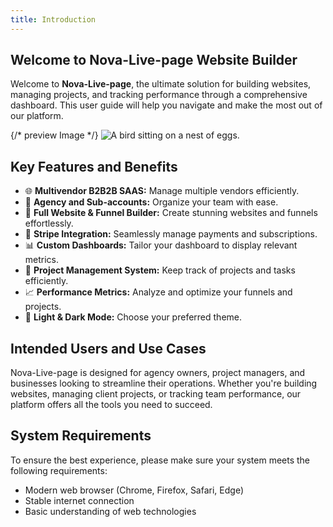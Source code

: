 ```yaml
---
title: Introduction
---
```




<section className="user-intro-section">
  <h1 className="user-intro-title">Welcome to Nova-Live-page Website Builder</h1>
  <p className="user-intro-text">
    Welcome to <strong>Nova-Live-page</strong>, the ultimate solution for building websites, managing projects, and tracking performance through a comprehensive dashboard. This user guide will help you navigate and make the most out of our platform.
  </p>

  {/* preview Image */}
    <Image src={previewImage} alt="A bird sitting on a nest of eggs." />
  
  <h2 className="user-intro-subtitle">Key Features and Benefits</h2>
  <ul className="user-intro-list">
    <li>🌐 <strong>Multivendor B2B2B SAAS:</strong> Manage multiple vendors efficiently.</li>
    <li>🏢 <strong>Agency and Sub-accounts:</strong> Organize your team with ease.</li>
    <li>🚀 <strong>Full Website & Funnel Builder:</strong> Create stunning websites and funnels effortlessly.</li>
    <li>🔄 <strong>Stripe Integration:</strong> Seamlessly manage payments and subscriptions.</li>
    <li>📊 <strong>Custom Dashboards:</strong> Tailor your dashboard to display relevant metrics.</li>
    <li>📂 <strong>Project Management System:</strong> Keep track of projects and tasks efficiently.</li>
    <li>📈 <strong>Performance Metrics:</strong> Analyze and optimize your funnels and projects.</li>
    <li>🌙 <strong>Light & Dark Mode:</strong> Choose your preferred theme.</li>
  </ul>

  <h2 className="user-intro-subtitle">Intended Users and Use Cases</h2>
  <p className="user-intro-text">
    Nova-Live-page is designed for agency owners, project managers, and businesses looking to streamline their operations. Whether you're building websites, managing client projects, or tracking team performance, our platform offers all the tools you need to succeed.
  </p>

  <h2 className="user-intro-subtitle">System Requirements</h2>
  <p className="user-intro-text">
    To ensure the best experience, please make sure your system meets the following requirements:
  </p>
  <ul className="user-intro-list">
    <li>Modern web browser (Chrome, Firefox, Safari, Edge)</li>
    <li>Stable internet connection</li>
    <li>Basic understanding of web technologies</li>
  </ul>
</section>
